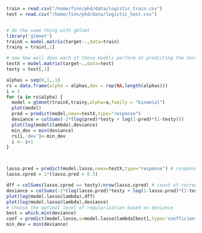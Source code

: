 
```r

train = read.csv("/home/finn/phd/data/logistic_train.csv")
test = read.csv("/home/finn/phd/data/logistic_test.csv")


# do the same thing with gmlnet
library('glmnet')
trainX = model.matrix(target~.,data=train)
trainy = train[,1]

# now how well does each of these models perform at predicting the test data ...
testX = model.matrix(target~.,data=test)
testy = test[,1]

alphas = seq(0,1,.1)
rs = data.frame(alpha = alphas,dev = rep(NA,length(alphas)))
i = 1
for (a in rs$alpha) {
  model = glmnet(trainX,trainy,alpha=a,family = "binomial")
  plot(model)
  pred = predict(model,newx=testX,type="response")
  deviance = colSums(-2*(log(pred)*testy + log(1-pred)*(1-testy)))
  plot(log(model$lambda),deviance)
  min_dev = min(deviance)
  rs[i,'dev']<-min_dev
  i <- i+1  
}




```

```r

lasso.pred = predict(model.lasso,newx=testX,type="response") # response is the probability between 0 and 1 of y==1
lasso.cpred = 1*(lasso.pred > 0.5)

dff = colSums(lasso.cpred == testy)/nrow(lasso.cpred) # count of correctly predicted instances 
deviance = colSums(-2*(log(lasso.pred)*testy + log(1-lasso.pred)*(1-testy)))
plot(log(model.lasso$lambda),dff)
plot(log(model.lasso$lambda),deviance)
# choose the optimal level of regularization based on deviance
best = which.min(deviance)
coef = predict(model.lasso,s=model.lasso$lambda[best],type='coefficients')
min_dev = min(deviance)

```
